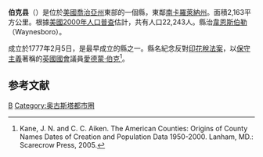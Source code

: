 {{noteTA
|T=zh-hans:伯克县 (佐治亚州);zh-hk:伯克縣 (喬治亞州);zh-tw:伯克郡 (喬治亞州);
|1=zh-hans:县;zh-hk:縣;zh-tw:郡;
}}

{{Otheruses|伯克縣|subject=美國喬治亞州的一個縣|other=同名的縣}}
{{Infobox U.S. County
| county = 伯克縣
| state = 喬治亞州
| en county = Burke County
| en state = Georgia
| seal = 
| seallink = 
| map = Burke County Georgia.png
| map size = 225
| founded = 1777
| seat = Waynesboro
| largest city = Waynesboro
| area_total_sq_mi = 835
| area_total_km2 = 2163
| area_land_sq_mi = 830
| area_land_km2 = 2151
| area_water_sq_mi = 5
| area_water_km2 = 12
| area percentage = 0.54% 
| census estimate yr = 2006
| pop = 22986
| density_sq_mi = 27
| density_km2 = 10
| time zone = Eastern
| UTC offset = -5
| DST offset = -4
| web = 
}}
'''伯克县'''（{{lang-en|Burke County}}）是位於[[美國|美國]][[喬治亞州|喬治亞州]]東部的一個縣，東鄰[[南卡羅萊納州|南卡羅萊納州]]。面積2,163平方公里。根據[[美國2000年人口普查|美國2000年人口普查]]估計，共有人口22,243人。縣治[[韋恩斯伯勒_(北卡羅萊納州)|韋恩斯伯勒]]（Waynesboro）。

成立於1777年2月5日，是最早成立的縣之一。縣名紀念反對[[印花稅法案|印花稅法案]]，以[[保守主義|保守主義]]著稱的[[英國國會|英國國會]]議員[[愛德蒙·伯克|愛德蒙·伯克]]<ref>Kane, J. N. and C. C. Aiken. The American Counties: Origins of County Names Dates of Creation and Population Data 1950-2000. Lanham, MD.: Scarecrow Press, 2005.</ref>。

== 参考文献 ==
<div class="references-small">
<references />
</div>

{{伯克縣 (喬治亞州)}}
{{佐治亚州}}

[[Category:佐治亚州行政区划|B]]
[[Category:奥古斯塔都市圈|Category:奥古斯塔都市圈]]